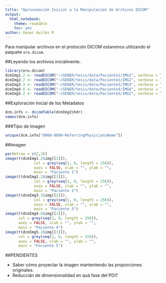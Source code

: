 ```yaml
---
title: "Aproximación Inicial a la Manipulación de Archivos DICOM"
output: 
  html_notebook: 
    theme: readable
    toc: yes
author: Gener Avilés R
---
```


Para manipular archivos en el protocolo DICOM estaremos utilizando el paquete `oro.dicom`.

##Leyendo los archivos inicialmente.
```r
library(oro.dicom)
dcmImg1.2 <- readDICOM("~/GENER/tesis/data/Paciente1/IMG2", verbose = TRUE, recursive = FALSE, exclude = "sql")
dcmImg2.2 <- readDICOM("~/GENER/tesis/data/Paciente2/IMG2", verbose = TRUE, recursive = FALSE, exclude = "sql")
dcmImg3.3 <- readDICOM("~/GENER/tesis/data/Paciente3/IMG3", verbose = TRUE, recursive = FALSE, exclude = "sql")
dcmImg4.6 <- readDICOM("~/GENER/tesis/data/Paciente4/IMG6", verbose = TRUE, recursive = FALSE, exclude = "sql")
dcmImg5.2 <- readDICOM("~/GENER/tesis/data/Paciente5/IMG2", verbose = TRUE, recursive = FALSE, exclude = "sql")
```

##Exploración Inicial de los Metadatos
```r
dcm.info <- dicomTable(dcmImg2$hdr)
names(dcm.info)
```

###Tipo de Imagen
```r
unique(dcm.info["0008-0090-ReferringPhysiciansName"])
```
##Imagen
```r
par(mfrow = c(2,3))
image(t(dcmImg1.2$img[[1]]),
             col = grey(seq(1, 0, length = 256)),
             axes = FALSE, xlab = "", ylab = "",
             main = "Paciente 1")
image(t(dcmImg2.2$img[[1]]),
             col = grey(seq(1, 0, length = 256)),
             axes = FALSE, xlab = "", ylab = "",
             main = "Paciente 2")
image(t(dcmImg3.3$img[[1]]),
             col = grey(seq(1, 0, length = 256)),
             axes = FALSE, xlab = "", ylab = "",
             main = "Paciente 3")
image(t(dcmImg4.6$img[[1]]),
      col = grey(seq(1, 0, length = 256)),
      axes = FALSE, xlab = "", ylab = "",
      main = "Paciente 4")
image(t(dcmImg5.2$img[[1]]),
      col = grey(seq(1, 0, length = 256)),
      axes = FALSE, xlab = "", ylab = "",
      main = "Paciente 5")
```

##PENDIENTES

 - Saber cómo proyectar la imagen manteniendo las proporciones originales.
 - Reduccián de dimensionalidad en quá fase del PDI?
